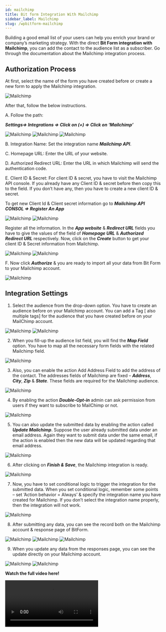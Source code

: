 ```yaml
---
id: mailchimp
title: Bit form Integration With Mailchimp 
sidebar_label: Mailchimp
slug: /wpbitform-mailchimp
---
```


Building a good email list of your users can help you enrich your brand or company’s marketing strategy. With the direct **Bit Form integration with Mailchimp**, you can add the contact to the audience list as a subscriber. Go through the documentation about the Mailchimp integration process.

## Authorization Process 

At first, select the name of the form you have created before or create a new form to apply the Mailchimp integration.

<Image src="MailChimp/1 Select form" alt="Mailchimp" w="1020" h="300" /> 

After that, follow the below instructions.

A. Follow the path:

***Settings=> Integrations => Click on (+) => Click on ‘Mailchimp’***

<Image src="MailChimp/2.1 Settings to Integration" alt="Mailchimp" w="1020" h="300" />

<Image src="MailChimp/2.2 Integration to Mailchimp" alt="Mailchimp" w="1020" h="300" />

<Image src="MailChimp/2.3 Select Mailchimp" alt="Mailchimp" w="1020" h="300" />

B. Integration Name: Set the integration name ***Mailchimp API***.

C. Homepage URL: Enter the URL of your website.

D. Authorized Redirect URL: Enter the URL in which Mailchimp will send the authentication code.

E. Client ID & Secret: For client ID & secret, you have to visit the Mailchimp API console. If you already have any Client ID & secret before then copy this to the field. If you don’t have any, then you have to create a new client ID & secret.

To get new Client Id & Client secret information go to ***Mailchimp API CONSOL => Register An App***

<Image src="MailChimp/API" alt="Mailchimp" w="1020" h="400" />

<Image src="MailChimp/3.1 Register app" alt="Mailchimp" w="1020" h="300" />

Register all the information. In the ***App website*** & ***Redirect URL*** fields you have to give the values of the field of ***Homepage URL*** & ***Authorized Redirect URL*** respectively. Now, click on the ***Create*** button to get your client ID & Secret information from Mailchimp.

<Image src="MailChimp/4 Create" alt="Mailchimp" w="792" h="656" />

<Image src="MailChimp/Give-Id-Secret" alt="Mailchimp" w="792" h="300" />

F. Now click ***Authorize*** & you are ready to import all your data from Bit Form to your Mailchimp account.

<Image src="MailChimp/Authorize" alt="Mailchimp" w="1020" h="400" />

## Integration Settings

 1. Select the audience from the drop-down option. You have to create an audience before on your Mailchimp account. You can add a Tag [ also multiple tags] for the audience that you have created before on your MailChimp account.

 <Image src="MailChimp/6 Select audience list" alt="Mailchimp" w="1077" h="400" />

 <Image src="MailChimp/Tag-MailChimp-Bit-Formpng" alt="Mailchimp" w="1077" h="300" />

2. When you fill-up the audience list field, you will find the ***Map Field*** option. You have to map all the necessary form fields with the related Mailchimp field.

 <Image src="MailChimp/7 Map field" alt="Mailchimp" w="1077" h="400" />

3. Also, you can enable the action  Add Address Field to add the address of the contact. The addresses fields of Mailchimp are fixed – ***Address***, ***City***, ***Zip*** & ***State***. These fields are required for the Mailchimp audience. 

 <Image src="MailChimp/Address-Field-Map-MailChimp-Bit-Form" alt="Mailchimp" w="1077" h="350" />

4. By enabling the action  ***Double-Opt-in*** admin can ask permission from users if they want to subscribe to MailChimp or not.

 <Image src="MailChimp/Double-Opt-In-MailChimp-Bit-Form" alt="Mailchimp" w="1077" h="350" />

5. You can also update the submitted data by enabling the action called ***Update Mailchimp***. Suppose the user already submitted data under an email address. Again they want to submit data under the same email, if the action is enabled then the new data will be updated regarding that email address.

 <Image src="MailChimp/Update-MailChimp-Bit-Form" alt="Mailchimp" w="1077" h="300" />

6. After clicking on ***Finish & Save***, the Mailchimp integration is ready.

 <Image src="MailChimp/10 Finish & Save" alt="Mailchimp" w="1077" h="300" />

7. Now, you have to set conditional logic to trigger the integration for the submitted data. When you set conditional logic, remember some points – set ‘Action behavior = Always’ & specify the integration name you have created for Mailchimp. If you don’t select the integration name properly, then the integration will not work.

 <Image src="MailChimp/Select Intrgration" alt="Mailchimp" w="1077" h="400" />

8. After submitting any data, you can see the record both on the Mailchimp account & response page of BitForm.

 <Image src="MailChimp/Submit Data" alt="Mailchimp" w="1077" h="450" />

 <Image src="MailChimp/Data on Mailchimp" alt="Mailchimp" w="1077" h="350" />

 <Image src="MailChimp/Data on responses" alt="Mailchimp" w="1077" h="350" />

9. When you update any data from the responses page, you can see the update directly on your Mailchimp account.

 <Image src="MailChimp/15.1.response update" alt="Mailchimp" w="1077" h="350" />

 <Image src="MailChimp/15.2 response update" alt="Mailchimp" w="1077" h="320" />

**Watch the full video here!**

<Video youtube src="ZjAVXYbh7LY" />















